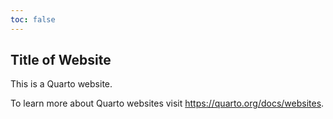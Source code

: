 ```yaml
---
toc: false
---
```


## Title of Website


This is a Quarto website.

To learn more about Quarto websites visit <https://quarto.org/docs/websites>.


